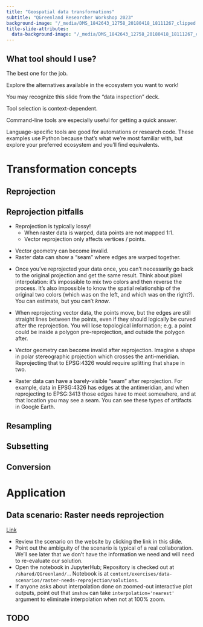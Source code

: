 ```yaml
---
title: "Geospatial data transformations"
subtitle: "QGreenland Researcher Workshop 2023"
background-image: "/_media/DMS_1842643_12758_20180418_18111267_clipped.jpg"
title-slide-attributes:
  data-background-image: "/_media/DMS_1842643_12758_20180418_18111267_clipped.jpg"
---
```


## What tool should I use?

The best one for the job.

Explore the alternatives available in the ecosystem you want to work!

::: {.notes}
You may recognize this slide from the "data inspection" deck.

Tool selection is context-dependent.

Command-line tools are especially useful for getting a quick answer.

Language-specific tools are good for automations or research code. These
examples use Python because that's what we're most familiar with, but explore
your preferred ecosystem and you'll find equivalents.
:::


# Transformation concepts

## Reprojection

<!-- TODO:
* On-the-fly reprojection: It's useful, but costly especially for large datasets. Could
  cause unexpected results depending on the level of control provided by the viewing
  application. Unclear how well-supported on-the-fly-reprojected layers are in
  processing toolbox (_TODO: Try this out!_).
* Image
-->


## Reprojection pitfalls

* Reprojection is typically lossy!
    * When raster data is warped, data points are not mapped 1:1.
    * Vector reprojection only affects vertices / points.

<!-- TODO: Consider manufacturing an example, e.g. make a raster with 3x3 grid,
then calculate a polygon matching the shape of each pixel in that grid. Finally,
reproject both: This will show how the edges of the old pixels don't match the edges of
the new pixels.
--->

* Vector geometry can become invalid.
* Raster data can show a "seam" where edges are warped together.
 
::: {.notes}
* Once you've reprojected your data once, you can't necessarily go back to the original
  projection and get the same result. Think about pixel interpolation: it's impossible
  to mix two colors and then reverse the process. It's also impossible to know the
  spatial relationship of the original two colors (which was on the left, and which was
  on the right?). You can estimate, but you can't _know_.

* When reprojecting vector data, the points move, but the edges are still straight lines
  between the points, even if they should logically be curved after the reprojection.
  You will lose topological information; e.g. a point could be inside a polygon
  pre-reprojection, and outside the polygon after.

* Vector geometry can become invalid after reprojection. Imagine a shape in
  polar stereographic projection which crosses the anti-meridian. Reprojecting
  that to EPSG:4326 would require splitting that shape in two.

* Raster data can have a barely-visible "seam" after reprojection. For example,
  data in EPSG:4326 has edges at the antimeridian, and when reprojecting to
  EPSG:3413 those edges have to meet somewhere, and at that location you may
  see a seam. You can see these types of artifacts in Google Earth. 
:::


## Resampling


## Subsetting


## Conversion

<!-- TODO:
* Do an example of rasterizing categorical vector data; show what happens when
  you interpolate incorrectly. Make this a data scenario. Add categories to data
  scenarios to separate transformation scenarios from metadata scenarios.
-->


# Application


## Data scenario: Raster needs reprojection

[Link](/content/exercises/data-scenarios/raster-needs-reprojection)

::: {.notes}
* Review the scenario on the website by clicking the link in this slide.
* Point out the ambiguity of the scenario is typical of a real collaboration. We'll see
  later that we don't have the information we need and will need to re-evaluate our
  solution.
* Open the notebook in JupyterHub; Repository is checked out at `/shared/QGreenland/.`.
  Notebook is at `content/exercises/data-scenarios/raster-needs-reprojection/solutions`.
* If anyone asks about interpolation done on zoomed-out interactive plot outputs, point
  out that `imshow` can take `interpolation='nearest'` argument to eliminate
  interpolation when not at 100% zoom.
:::


## TODO

<!-- TODO:
* Discussion about information loss from common transformations (reprojection,
  resampling, datatype conversion (raster<->vector))
* For each concept, talk about it at a high level, then demo what it looks like for
  raster and vector data.
* Tools / Techniques for raster/vector transformations
    * QGIS Processing Toolbox (brief mention, participants should be
      familiar with this from the [beginner tutorial
      series](https://www.youtube.com/watch?v=znKeiV3-Amo&amp;index=5)).
    * gdalwarp, ogr2ogr, ...
    * Python (rasterio, shapely, Xarray, pyresample, PyQGIS, ...)
    * _TODO: create notebook examples for various tools_
* Pitfalls
    * Some metadata in the source data may be carried over to the output,
      resulting in outdated metadata. For example, we have that issue with
      the bedmachine data produced for QGreenland. We can `gdalwarp` a
      bedmachine dataset to WGS84 and observe that the `mapping#` namespace
      continues to specify "polar stereographic" projection. On the plus side,
      citation and other metadata which we want to keep was also pulled over. This
      means you may need to do some manual metadata management when you apply
      transformations. `gdalwarp` has a `-nomd` flag to prevent metadata copying, but
      this can strip away useful metadata!
        * Integrate this pitfall into an example of transforming a raster; e.g. reformat
          a NetCDF and then show the carried-over metadata, especially any fields that
          are now wrong. Demo how to fix that?
-->
